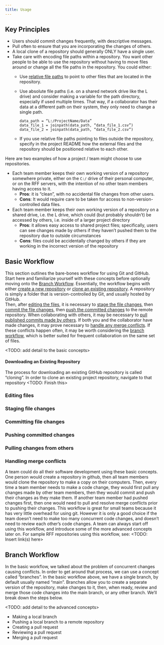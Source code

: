```yaml
---
title: Usage
---
```

## Key Principles

* Users should commit changes frequently, with descriptive messages. 
* Pull often to ensure that you are incorporating the changes of others.
* A local clone of a repository should generally ONLY have a single user.
* Take care with encoding file paths within a repository.
You want other people to be able to use the repository without having to move files around or change all the file paths in the repository.
You could either:
  * Use [relative file paths](./terminology.qmd#relative-file-paths) to point to other files that are located in the repository.
  * Use absolute file paths (i.e. on a shared network drive like the L drive) and consider making a variable for the path directory, especially if used multiple times. That way, if a collaborator has their data at a different path on their system, they only need to change a single path.
    ```
    data_path = “L:/ProjectName/Data”
    data_file_1 = joinpath(data_path, “data_file_1.csv”)
    data_file_2 = joinpath(data_path, “data_file_2.csv”)
    ```

  * If you use relative file paths pointing to files outside the repository, specify in the project README how the external files and the repository should be positioned relative to each other.

Here are two examples of how a project / team might choose to use repositories.

* Each team member keeps their own working version of a repository somewhere private, either on the `C:/` drive of their personal computer, or on the RFF servers, with the intention of no other team members having access to it.
  * __Pros__: it is “clean”, with no accidental file changes from other users.
  * __Cons__: It would require care to be taken for access to non-version-controlled data files.
* Each team member keeps their own working version of a repository on a shared drive, i.e. the L drive, which could (but probably shouldn’t) be accessed by others, i.e. inside of a larger project directory
  * __Pros__: it allows easy access to shared project files; specifically, users can see changes made by others if they haven't pushed them to the repository due to outside circumstances
  * __Cons__: files could be accidentally  changed by others if they are working in the incorrect version of the repository

## Basic Workflow

This section outlines the bare-bones workflow for using Git and GitHub.
Start here and familiarize yourself with these concepts before optionally moving onto the [Branch Workflow](#branch-workflow).
Essentially, the workflow begins with either [create a new repository](#creating-a-repository) or [clone an existing repository](#cloning-a-repository).  A repository is simply a folder that is version-controlled by Git, and usually hosted by GitHub.  
Then, after [editing the files](#editing-files), it is necessary to [stage the file changes](#staging-file-changes), then [commit the file changes](#commiting-file-changes), then [push the committed changes](#pushing-committed-changes) to the remote repository.
When collaborating with others, it may be necessary to [pull published commits made by others](#pulling-changes-from-others).
If both you and the collaborator have made changes, it may prove necessary to [handle any merge conflicts](#handling-merge-conflicts).  If these conflicts happen often, it may be worth considering the [branch workflow](#branch-workflow), which is better suited for frequent collaboration on the same set of files.

<TODO: add detail to the basic concepts>

#### Downloading an Existing Repository

The process for downloading an existing GitHub repository is called "cloning".
In order to clone an existing project repository, navigate to that repository <TODO: Finish this>

### Editing files
### Staging file changes
### Committing file changes
### Pushing committed changes
### Pulling changes from others
### Handling merge conflicts

A team could do all their software development using these basic concepts.
One person would create a repository in github, then all team members would clone the repository to make a copy on their computers.
Then, every time a team member needs to make a code change, they would first pull any changes made by other team members, then they would commit and push their changes as they make them. If another team member had pushed changes first, then one would need to pull and resolve merge conflicts prior to pushing their changes.
This workflow is great for small teams because it has very little overhead for using git.
However it is only a good choice if the team doesn’t need to make too many concurrent code changes, and doesn’t need to review each other’s code changes.
A team can always start off using this workflow, and introduce some of the more advanced concepts later on.
For sample RFF repositories using this workflow, see: <TODO: Insert link(s) here>

## Branch Workflow

In the basic workflow, we talked about the problem of concurrent changes causing conflicts.
In order to get around that process, we can use a concept called “branches”.
In the basic workflow above, we have a single branch, by default usually named “main”.
Branches allow you to create a separate version of the repository, make changes to it, then, when ready, review and merge those code changes into the main branch, or any other branch.
We’ll break down the steps below.

<TODO: add detail to the advanced concepts>

* Making a local branch
* Pushing a local branch to a remote repository
* Creating a pull request
* Reviewing a pull request
* Merging a pull request
